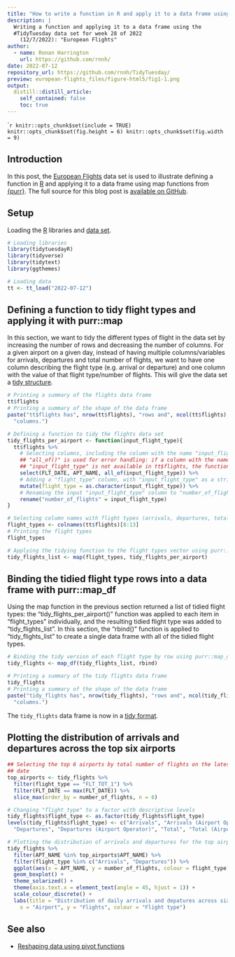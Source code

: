 ```yaml
---
title: "How to write a function in R and apply it to a data frame using map functions from {purr}"
description: |
  Writing a function and applying it to a data frame using the
  #TidyTuesday data set for week 28 of 2022
    (12/7/2022): "European Flights"
author:
  - name: Ronan Harrington
    url: https://github.com/rnnh/
date: 2022-07-12
repository_url: https://github.com/rnnh/TidyTuesday/
preview: european-flights_files/figure-html5/fig1-1.png
output:
  distill::distill_article:
    self_contained: false
    toc: true
---
```



````r
knitr::opts_chunk$set(include = TRUE)
knitr::opts_chunk$set(fig.height = 6)
knitr::opts_chunk$set(fig.width = 9)
```

## Introduction

In this post, the [European Flights](https://github.com/rfordatascience/tidytuesday/blob/master/data/2022/2022-07-12/readme.md) data set is used to illustrate defining a function in [R](https://www.r-project.org/) and applying it to a data frame using map functions from [{purr}](https://www.r-project.org/).
The full source for this blog post is [available on GitHub](https://github.com/rnnh/TidyTuesday).

## Setup

Loading the [R](https://www.r-project.org/) libraries and
[data set](https://github.com/rfordatascience/tidytuesday/blob/master/data/2022/2022-07-12/readme.md).

```r
# Loading libraries
library(tidytuesdayR)
library(tidyverse)
library(tidytext)
library(ggthemes)

# Loading data
tt <- tt_load("2022-07-12")
```

## Defining a function to tidy flight types and applying it with purr::map

In this section, we want to tidy the different types of flight in the data set by increasing the number of rows and decreasing the number of columns.
For a given airport on a given day, instead of having multiple columns/variables for arrivals, departures and total number of flights, we want to have one column describing the flight type (e.g. arrival or departure) and one column with the value of that flight type/number of flights.
This will give the data set a [tidy structure](https://tidyr.tidyverse.org/articles/tidy-data.html).

```r
# Printing a summary of the flights data frame
tt$flights
# Printing a summary of the shape of the data frame
paste("tt$flights has", nrow(tt$flights), "rows and", ncol(tt$flights),
  "columns.")

# Defining a function to tidy the flights data set
tidy_flights_per_airport <- function(input_flight_type){
  tt$flights %>% 
    # Selecting columns, including the column with the name "input_flight_type"
    ## "all_of()" is used for error handling: if a column with the name matching
    ## "input_flight_type" is not available in tt$flights, the function will return an error
    select(FLT_DATE, APT_NAME, all_of(input_flight_type)) %>% 
    # Adding a "flight_type" column, with "input_flight_type" as a string for each row
    mutate(flight_type = as.character(input_flight_type)) %>% 
    # Renaming the input "input_flight_type" column to "number_of_flights"
    rename("number_of_flights" = input_flight_type)
}

# Selecting column names with flight types (arrivals, departures, total flights)
flight_types <- colnames(tt$flights)[8:13]
# Printing the flight types
flight_types

# Applying the tidying function to the flight types vector using purr::map()
tidy_flights_list <- map(flight_types, tidy_flights_per_airport)
```

## Binding the tidied flight type rows into a data frame with purr::map_df

Using the map function in the previous section returned a list of tidied flight types: the "tidy_flights_per_airport()" function was applied to each item in "flight_types" individually, and the resulting tidied flight type was added to "tidy_flights_list".
In this section, the "rbind()" function is applied to "tidy_flights_list" to create a single data frame with all of the tidied flight types.

```r
# Binding the tidy version of each flight type by row using purr::map_df
tidy_flights <- map_df(tidy_flights_list, rbind)

# Printing a summary of the tidy flights data frame
tidy_flights
# Printing a summary of the shape of the data frame
paste("tidy_flights has", nrow(tidy_flights), "rows and", ncol(tidy_flights),
  "columns.")
```

The `tidy_flights` data frame is now in a [tidy format](https://tidyr.tidyverse.org/articles/tidy-data.html).

## Plotting the distribution of arrivals and departures across the top six airports

```r
## Selecting the top 6 airports by total number of flights on the latest flight
## date
top_airports <- tidy_flights %>%
  filter(flight_type == "FLT_TOT_1") %>%
  filter(FLT_DATE == max(FLT_DATE)) %>%
  slice_max(order_by = number_of_flights, n = 6)

# Changing "flight_type" to a factor with descriptive levels
tidy_flights$flight_type <- as.factor(tidy_flights$flight_type)
levels(tidy_flights$flight_type) <- c("Arrivals", "Arrivals (Airport Operator)",
  "Departures", "Departures (Airport Operator)", "Total", "Total (Airport Operator")

# Plotting the distribution of arrivals and departures for the top airports
tidy_flights %>%
  filter(APT_NAME %in% top_airports$APT_NAME) %>%
  filter(flight_type %in% c("Arrivals", "Departures")) %>%
  ggplot(aes(x = APT_NAME, y = number_of_flights, colour = flight_type)) +
  geom_boxplot() +
  theme_solarized() +
  theme(axis.text.x = element_text(angle = 45, hjust = 1)) +
  scale_colour_discrete() +
  labs(title = "Distribution of daily arrivals and depatures across six airports",
    x = "Airport", y = "Flights", colour = "Flight type")
```

## See also

- [Reshaping data using pivot functions](https://tidytuesday.netlify.app/posts/2022-07-05-sf-rents/)